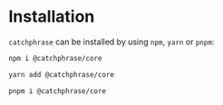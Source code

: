 
# Installation

`catchphrase` can be installed by using `npm`, `yarn` or `pnpm`:

<Tabs>
<TabItem value="npm" label="npm">

```bash
npm i @catchphrase/core
```

</TabItem>
<TabItem value="yarn" label="yarn">

```bash
yarn add @catchphrase/core
```

</TabItem>
<TabItem value="pnpm" label="pnpm">

```bash
pnpm i @catchphrase/core
```

</TabItem>
</Tabs>
